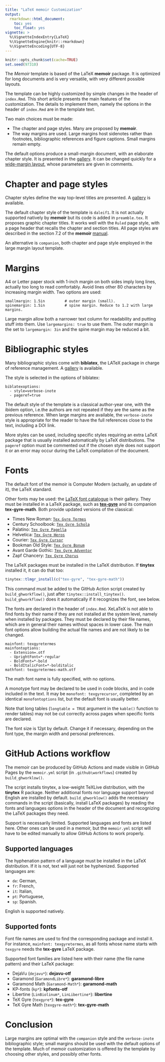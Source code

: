 ```yaml
---
title: "LaTeX memoir Customization"
output: 
  rmarkdown::html_document:
    toc: yes
    toc_float: yes
vignette: >
  %\VignetteIndexEntry{LaTeX}
  %\VignetteEngine{knitr::rmarkdown}
  %\VignetteEncoding{UTF-8}
---
```


```r
knitr::opts_chunk$set(cache=TRUE)
set.seed(97310)
```

The *Memoir* template is based of the LaTeX **memoir** package.
It is optimized for long documents and is very versatile, with very different possible layouts.

The template can be highly customized by simple changes in the header of `index.Rmd`.
This short article presents the main features of the customization.
The details to implement them, namely the options in the header of `index.Rmd` are in the template text.

Two main choices must be made:

- The chapter and page styles.
Many are proposed by **memoir**.
- The way margins are used. 
Large margins host sidenotes rather than footnotes, bibliographic references and figure captions. 
Small margins remain empty.

The default options produce a small-margin document, with an elaborate chapter style.
It is presented in the [gallery](https://ericmarcon.github.io/memoiR/gallery/memoir/bookdown_pdf_book/MyBook.pdf).
It can be changed quickly for a [wide-margin layout](https://ericmarcon.github.io/travailleR/travailleR.pdf), whose parameters are given in comments.


# Chapter and page styles

Chapter styles define the way top-level titles are presented.
A [gallery](https://mirrors.ctan.org/info/latex-samples/MemoirChapStyles/MemoirChapStyles.pdf) is available.

The default chapter style of the template is `daleif1`.
It is not actually supported natively by **memoir** but its code is added in `preamble.tex`.
It proposes graphic chapter titles.
It works well with the  `Ruled` page style, with a page header that recalls the chapter and section titles.
All page styles are described in the section 7.2 of the **memoir** [manual](https://mirrors.ctan.org/tex-archive/macros/latex/contrib/memoir/memman.pdf).

An alternative is `companion`, both chapter and page style employed in the large margin layout template.


# Margins

A4 or Letter paper stock with 1-inch margin on both sides imply long lines, actually too long to read comfortably.
Avoid lines other 80 characters by increasing margin width.
Two options are used:

```
smallmargin: 1.5in         # outer margin (small).
spinemargin: 1.5in         # spine margin. Reduce to 1.2 with large margins.
```

Large margin allow both a narrower text column for readability and putting stuff into them.
Use `largemargins: true` to use them.
The outer margin is the set to `largemargin: 3in` and the spine margin may be reduced a bit.


# Bibliographic styles

Many bibliographic styles come with **biblatex**, the LATeX package in charge of reference management.
A [gallery](https://fr.overleaf.com/learn/latex/Biblatex_bibliography_styles) is available.

The style is selected in the options of biblatex:

```
biblatexoptions:
  - style=verbose-inote
  - pageref=true
```

The default style of the template is a classical author-year one, with the ibidem option, i.e.the authors are not repeated if they are the same as the previous reference.
When large margins are available, the `verbose-inote` style is appropriate for the reader to have the full references close to the text, including a DOI link.

More styles can be used, including specific styles requiring an extra LaTeX package that is usually installed automatically by LaTeX distributions.
The `pageref` option must be commented out if the chosen style does not support it or an error may occur during the LaTeX compilation of the document.


# Fonts

The default font of the memoir is Computer Modern (actually, an update of it), the LaTeX standard.

Other fonts may be used: the [LaTeX font catalogue](https://tug.org/FontCatalogue/alphfonts.html) is their gallery.
They must be installed in a LaTeX package, such as [**tex-gyre**](https://www.ctan.org/pkg/tex-gyre) and its companion **tex-gyre-math**.
Both provide updated versions of the classical:

- Times New Roman: [`Tex Gyre Termes`](https://tug.org/FontCatalogue/texgyretermes/)
- Century Schoolbook: [`Tex Gyre Schola`](https://tug.org/FontCatalogue/texgyreschola/)
- Palatino: [`Tex Gyre Pagella`](https://tug.org/FontCatalogue/texgyrepagella/)
- Helvetica: [`Tex Gyre Heros`](https://tug.org/FontCatalogue/texgyreheros/)
- Courier: [`Tex Gyre Cursor`](https://tug.org/FontCatalogue/texgyrecursor/)
- Bookman Old Style: [`Tex Gyre Bonum`](https://tug.org/FontCatalogue/texgyrebonum/)
- Avant Garde Gothic: [`Tex Gyre Adventor`](https://tug.org/FontCatalogue/texgyreadventor/)
- Zapf Chancery: [`Tex Gyre Chorus`](https://tug.org/FontCatalogue/texgyrechorus/)

The LaTeX packages must be installed in the LaTeX distribution.
If **tinytex** installed it, it can do that too:
```r
tinytex::tlmgr_install(c("tex-gyre", "tex-gyre-math"))
```

This command must be added to the GitHub Action script created by `build_ghworkflow()`, just after `tinytex::install_tinytex()`.
`build_ghworkflow()` does it automatically if it recognizes the font, see below.

The fonts are declared in the header of `index.Rmd`.
XeLaTeX is not able to find fonts by their name if they are not installed at the system level, namely when installed by packages.
They must be declared by their file names, which are in general their names without spaces in lower case.
The main font options allow building the actual file names and are not likely to be changed.

```
mainfont: texgyretermes
mainfontoptions:
  - Extension=.otf
  - UprightFont=*-regular
  - BoldFont=*-bold
  - BoldItalicFont=*-bolditalic
mathfont: texgyretermes-math.otf
```
The math font name is fully specified, with no options.

A monotype font may be declared to be used in code blocks, and in code included in the text.
It may be `monofont: texgyrecursor`, completed by an identical `monofontoptions` list, but the default font is usually better.

Note that long tables (`longtable = TRUE` argument in the `kable()` function to render tables) may not be cut correctly across pages when specific fonts are declared.

The font size is 12pt by default.
Change it if necessary, depending on the font type, the margin width and personal preferences.


# GitHub Actions workflow

The memoir can be produced by GitHub Actions and made visible in GitHub Pages by the `memoir.yml` script (in `.github\workflows`) created by `build_ghworklow()`.

The script installs tinytex, a low-weight TeXLive distribution, with the **tinytex** R package.
Neither additional fonts nor language support beyond English are installed by default.
`build_ghworklow()` adds the necessary commands in the script (basically, install LaTeX packages) by reading the fonts and languages options in the header of the document and recognizing the LaTeX packages they need.

Support is necessarily limited.
Supported languages and fonts are listed here.
Other ones can be used in a memoir, but the `memoir.yml` script will have to be edited manually to allow GitHub Actions to work properly.

## Supported languages

The hyphenation pattern of a language must be installed in the LaTeX distribution.
If it is not, text will just not be hyphenized.
Supported languages are:

- `de`: German,
- `fr`: French,
- `it`: Italian,
- `pt`: Portuguese,
- `sp`: Spanish.

English is supported natively.

## Supported fonts

Font file names are used to find the corresponding package and install it.
For instance, `mainfont: texgyretermes`, as all fonts whose name starts with `texgyre` needs the **tex-gyre** LaTeX package.

Supported font families are listed here with their name (the file name pattern) and their LaTeX package:

- DejaVu (`dejavu*`): **dejavu-otf**
- Garamond (`GaramondLibre*`): **garamond-libre**
- Garamond Math (`Garamond-Math*`): **garamond-math**
- KP-fonts (`kp*`): **kpfonts-otf**
- Libertine (`LinBiolinum*`, `LinLibertine*`): **libertine**
- TeX Gyre (`texgyre*`): **tex-gyre**
- TeX Gyre Math (`texgyre-math*`): **tex-gyre-math**


# Conclusion

Large margins are optimal with the `companion` style and the `verbose-inote` bibliographic style; small margins should be used with the default options of the template.
Much of memoir customization is offered by the template by choosing other styles, and possibly other fonts.
